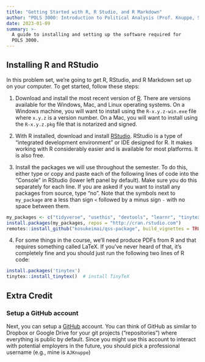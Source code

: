 ```yaml
---
title: "Getting Started with R, R Studio, and R Markdown"
author: "POLS 3000: Introduction to Political Analysis (Prof. Knuppe, Spring 2023)"
date: 2023-01-09
summary: >-
  A guide to installing and setting up the software required for
  POLS 3000.
---
```

  
## Installing R and RStudio
  
In this problem set, we're going to get R, RStudio, and R Markdown set up on your computer. To get started, follow these steps: 

1. Download and install the most recent version of [R][]. There are versions available for the Windows, Mac, and Linux operating systems. On a Windows machine, you will want to install using the `R-x.y.z-win.exe` file where `x.y.z` is a version number. On a Mac, you will want to install using the `R-x.y.z.pkg` file that is notarized and signed. 

2. With R installed, download and install [RStudio][]. RStudio is a type of "integrated development environment" or IDE designed for R. It makes working with R considerably easier and is available for most platforms. It is also free. 

3. Install the packages we will use throughout the semester. To do this, either type or copy and paste each of the following lines of code into the "Console" in RStudio (lower left panel by default). Make sure you do this separately for each line. If you are asked if you want to install any packages from source, type "no". Note that the symbols next to `my_package` are a less than sign `<` followed by a minus sign `-` with no space between them. 

```r
my_packages <- c("tidyverse", "usethis", "devtools", "learnr", "tinytex")
install.packages(my_packages, repos = "http://cran.rstudio.com")
remotes::install_github("kosukeimai/qss-package", build_vignettes = TRUE)
```

4. For some things in the course, we'll need produce PDFs from R and that requires something called LaTeX. If you've never heard of that, it's completely fine and you should just run the following two lines of R code:
  
```r
install.packages('tinytex')
tinytex::install_tinytex()  # install TinyTeX
```

## Extra Credit

### Setup a GitHub account

Next, you can setup a [GitHub][] account. You can think of GitHub as similar to Dropbox or Google Drive for your git projects ("repositories") where everything is public by default. Since you might use this account to interact with potential employers in the future, you should pick a professional username (e.g., mine is `AJKnuppe`)

[R]: https://cloud.r-project.org/
[RStudio]:https://rstudio.com/
[Github]: https://github.com/join
